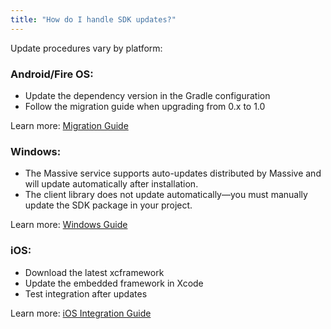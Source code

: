 ```yaml
---
title: "How do I handle SDK updates?"
---
```


Update procedures vary by platform:

### Android/Fire OS:
- Update the dependency version in the Gradle configuration
- Follow the migration guide when upgrading from 0.x to 1.0

Learn more: [Migration Guide](https://docs.joinmassive.com/monetization-sdk/mobile-android#migration-from-version-0-x)

### Windows:
- The Massive service supports auto-updates distributed by Massive and will update automatically after installation.
- The client library does not update automatically—you must manually update the SDK package in your project.

Learn more: [Windows Guide](https://docs.joinmassive.com/monetization-sdk/desktop-windows#getting-started)

### iOS:
- Download the latest xcframework
- Update the embedded framework in Xcode
- Test integration after updates

Learn more: [iOS Integration Guide](https://docs.joinmassive.com/monetization-sdk/mobile-ios#integration-guide)